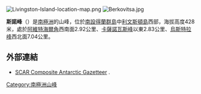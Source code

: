 [[Image:Livingston-Island-location-map.png|thumb]]
[[Image:Berkovitsa.jpg|thumb]]

'''斯諾峰'''（{{lang-en|Snow Peak}}）是[[南極洲|南極洲]]的山峰，位於[[南設得蘭群島|南設得蘭群島]]中[[利文斯頓島|利文斯頓島]]西部，海拔高度428米，處於[[阿維特海爾角|阿維特海爾角]]西南面2.92公里、[[卡薩諾瓦斯峰|卡薩諾瓦斯峰]]以東2.83公里、[[烏斯特拉峰|烏斯特拉峰]]西北面7.04公里。

==外部連結==
* [http://data.aad.gov.au/aadc/gaz/scar/ SCAR Composite Antarctic Gazetteer] {{WebCite|url=https://www.webcitation.org/5ug2CfC7m?url=http://data.aad.gov.au/aadc/gaz/scar/ |date=20101202140255 |dateformat=iso }}.

{{Antarctica-geo-stub}}
[[Category:南極洲山峰|Category:南極洲山峰]]